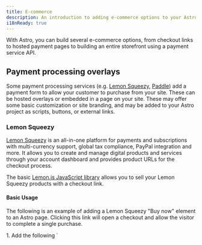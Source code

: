 ```yaml
---
title: E-commerce
description: An introduction to adding e-commerce options to your Astro site
i18nReady: true
---
```


With Astro, you can build several e-commerce options, from checkout links to hosted payment pages to building an entire storefront using a payment service API.

## Payment processing overlays

Some payment processing services (e.g. [Lemon Squeezy](#lemon-squeezy), [Paddle](#paddle)) add a payment form to allow your customer to purchase from your site. These can be hosted overlays or embedded in a page on your site. These may offer some basic customization or site branding, and may be added to your Astro project as scripts, buttons, or external links.

### Lemon Squeezy

[Lemon Squeezy](https://www.lemonsqueezy.com/) is an all-in-one platform for payments and subscriptions with multi-currency support, global tax compliance, PayPal integration and more. It allows you to create and manage digital products and services through your account dashboard and provides product URLs for the checkout process.

The basic [Lemon.js JavaScript library](https://docs.lemonsqueezy.com/help/lemonjs/what-is-lemonjs) allows you to sell your Lemon Squeezy products with a checkout link.

#### Basic Usage

The following is an example of adding a Lemon Squeezy "Buy now" element to an Astro page. Clicking this link will open a checkout and allow the visitor to complete a single purchase.

<Steps>
1. Add the following `<script>` tag to your page `head` or `body`:

    ```html title="src/pages/my-product-page.astro"
    <script src="https://app.lemonsqueezy.com/js/lemon.js" defer></script>
    ```

2. Create an anchor tag on the page linking to your product URL. Include the class `lemonsqueezy-button` to open a checkout overlay when clicked.

    ```html title="src/pages/my-product-page.astro"
    <a class="lemonsqueezy-button" href="https://demo.lemonsqueezy.com/checkout/...">
      Buy Now
    </a>
    ```
</Steps>

#### Lemon.js

Lemon.js also provides additional behavior such as [programmatically opening overlays](https://docs.lemonsqueezy.com/help/lemonjs/opening-overlays) and [handling overlay events](https://docs.lemonsqueezy.com/help/lemonjs/handling-events).

<ReadMore> Read the [Lemon Squeezy developer getting started guide](https://docs.lemonsqueezy.com/guides/developer-guide) for more information.</ReadMore>

### Paddle

[Paddle](https://www.paddle.com/) is a billing solution for digital products and services. It handles payments, taxes, and subscription management through an overlay or inline checkout. 

[Paddle.js](https://developer.paddle.com/paddlejs/overview) is a lightweight JavaScript library that lets you build rich, integrated subscription billing experiences using Paddle.

#### Basic Usage

The following is an example of adding a Paddle "Buy Now" element to an Astro page. Clicking this link will open a checkout and allow the visitor to complete a single purchase.

After your default payment link domain (your own website) is approved by Paddle, you can turn any element on your page into a trigger for a checkout overlay using HTML data attributes.

<Steps>
1. Add the following two `<script>` tags to your page `head` or `body`:

    ```html title="src/pages/my-product-page.astro"
    <script src="https://cdn.paddle.com/paddle/v2/paddle.js"></script>
    <script type="text/javascript">
      Paddle.Setup({ 
        token: '7d279f61a3499fed520f7cd8c08' // replace with a client-side token
      });
    </script>
    ```

2. Turn any element on your page into a Paddle Checkout button by adding the `paddle_button` class:

    ```html title="src/pages/my-product-page.astro"
    <a href="#" class="paddle_button">Buy Now</a>
    ```

3. Add a `data-items` attribute to specify your product's Paddle `priceId` and `quantity`. You can also optionally pass additional [supported HTML data attributes](https://developer.paddle.com/paddlejs/html-data-attributes) to prefill data, handle checkout success, or style your button and checkout overlay:

    ```html title="src/pages/my-product-page.astro"
    <a 
      href="#"
      class="paddle_button"
      data-display-mode="overlay"
      data-theme="light"
      data-locale="en"
      data-success-url="https://example.com/thankyou"
      data-items='[
        {
          "priceId": "pri_01gs59hve0hrz6nyybj56z04eq", 
          "quantity": 1
        }
      ]'
    >
      Buy now
    </a>
    ```
</Steps>

#### Paddle.js

Instead of passing HTML data attributes, you can send data to the checkout overlay using JavaScript for passing multiple attributes and even greater customization. You can also create upgrade workflows using an inline checkout.

<ReadMore>Read more about [using Paddle.js to build an inline checkout](https://developer.paddle.com/build/checkout/build-branded-inline-checkout).</ReadMore>


## Full-featured e-commerce solutions

For more customization over your site's shopping cart and checkout process, you can connect a more fully-featured financial service provider (e.g. [Snipcart](#snipcart)) to your Astro project. These e-commerce platforms may also integrate with other third-party services for user account management, personalization, inventory and analytics.

### Snipcart

[Snipcart](https://snipcart.com/) is a powerful, developer-first HTML/JavaScript shopping cart platform.

Snipcart also allows you to integrate with third-party services such as shipping providers, enable webhooks for an advanced e-commerce integration between your shopping cart and other systems, choose from several payment gateways (e.g. Stripe, Paypal, and Square), customize email templates, and even provides live testing environments.

:::tip
Want a pre-built Snipcart solution instead? Check out [`astro-snipcart`](https://astro-snipcart.vercel.app/), a fully functional Astro community template including an optional design system, ready for you to integrate with your existing Snipcart account.
:::

#### Basic Usage

The following is an example of configuring a Snipcart checkout and adding button elements for "Add to cart" and "Check out now" to an Astro page. This will allow your visitors to add products to a cart without being immediately sent to a checkout page.

<ReadMore>For complete instructions, including setting up your Snipcart store, please see [the Snipcart installation documentation](https://docs.snipcart.com/v3/setup/installation).</ReadMore>

<Steps>
1. Add the script [as shown in the Snipcart installation instructions](https://docs.snipcart.com/v3/setup/installation) on your page after the `<body>` element.
    ```html title="src/pages/my-product-page.astro"
    <body></body>
    <script>
      window.SnipcartSettings = {
        publicApiKey: "YOUR_API_KEY",
        loadStrategy: "on-user-interaction",
      };

      (function()...); // available from the Snipcart documentation
    </script>
    ```

2. Customize `window.SnipcartSettings` with any of the [available Snipcart settings](https://docs.snipcart.com/v3/setup/installation#settings) to control the behavior and appearance of your cart.

    ```html title="src/pages/my-product-page.astro"
    <script>
      window.SnipcartSettings = {
        publicApiKey: "YOUR_API_KEY",
        loadStrategy: "manual",
        version: "3.7.1",
        addProductBehavior: "none",
        modalStyle: "side",
      };

      (function()...); // available from the Snipcart documentation
    </script>
    ```

3. Add `class="snipcart-add-item"` to any HTML element, such as a `<button>`, to add an item to the cart when clicked on. Also include any other data elements for [common Snipcart product attributes](https://docs.snipcart.com/v3/setup/products) such as price and description, and any optional fields.

    ```html title="src/pages/my-product-page.astro"
    <button
      class="snipcart-add-item"
      data-item-id="astro-print"
      data-item-price="39.99"
      data-item-description="A framed print of the Astro logo."
      data-item-image="/assets/images/astro-print.jpg"
      data-item-name="Astro Print"
      data-item-custom1-name="Frame color"
      data-item-custom1-options="Brown|Silver[+10.00]|Gold[+20.00]"
      data-item-custom2-name="Delivery instructions"
      data-item-custom2-type="textarea"
    >
      Add to cart
    </button>
    ```

4. Add a Snipcart checkout button with the `snipcart-checkout` class to open the cart and allow guests to complete their purchase with a checkout modal.

    ```html title="src/pages/my-product-page.astro"
    <button class="snipcart-checkout">Click here to checkout</button>
    ```
</Steps>

#### Snipcart JavaScript SDK

The [Snipcart JavaScript SDK](https://docs.snipcart.com/v3/sdk/basics) lets you configure, customize and manage your Snipcart cart programmatically.

This allows you to perform actions such as:

- Retrieve relevant information about the current Snipcart session and apply certain operations to the cart.
- Listen to incoming events and trigger callbacks dynamically.
- Listen to state changes and receive a full snapshot of the state of the cart.

<ReadMore>See the [Snipcart documentation](https://docs.snipcart.com/v3/) for more more information about all the options to integrate Snipcart with your Astro Project.</ReadMore>

#### `astro-snipcart`

There are two `astro-snipcart` community packages that can simplify using Snipcart.

- [`@lloydjatkinson/astro-snipcart` Astro template](https://astro-snipcart.vercel.app/): This Astro template includes an optional design system for a complete e-commerce solution out of the box. Learn more on its own extensive documentation site, including [the motivation behind building `astro-snipcart`](https://astro-snipcart.vercel.app/motivation) as providing a convenient, Astro-native way for you to interact with the Snipcart API.

- [`@Adammatthiesen/astro-snipcart` integration](https://github.com/Adammatthiesen/astro-snipcart): This integration was heavily inspired by the `astro-snipcart` theme and provides Astro components (or Vue components) that you can add to your existing Astro project for creating products, controlling the cart, and more. See the [full tutorial](https://matthiesen.xyz/blog/getting-started-with-my-astro-snipcart-addon) for more information.

## Community Resources

- [Hands-On Experience: eCommerce Store with Astro?](https://crystallize.com/blog/building-ecommerce-with-astro)
- [Collecting Payments with Stripe using Astro](https://zellwk.com/blog/stripe-astro-recipe/)
